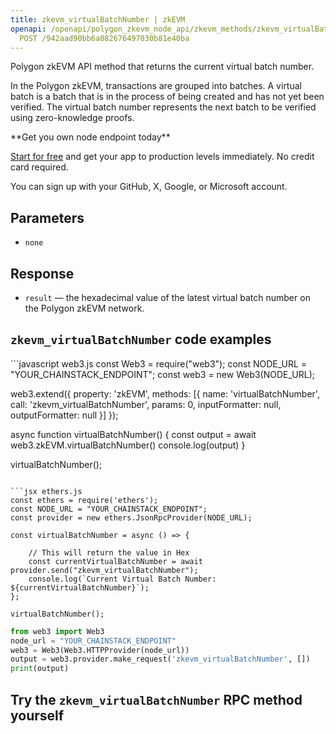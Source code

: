 ---
title: zkevm_virtualBatchNumber | zkEVM
openapi: /openapi/polygon_zkevm_node_api/zkevm_methods/zkevm_virtualBatchNumber.json
  POST /942aad90bb6a082676497030b81e40ba
---

Polygon zkEVM API method that returns the current virtual batch number.

In the Polygon zkEVM, transactions are grouped into batches. A virtual batch is a batch that is in the process of being created and has not yet been verified. The virtual batch number represents the next batch to be verified using zero-knowledge proofs.

<Check>
**Get you own node endpoint today**

[Start for free](https://console.chainstack.com/) and get your app to production levels immediately. No credit card required.

You can sign up with your GitHub, X, Google, or Microsoft account.
</Check>


## Parameters

* `none`

## Response

* `result` — the hexadecimal value of the latest virtual batch number on the Polygon zkEVM network.

## `zkevm_virtualBatchNumber` code examples

<CodeGroup>
```javascript web3.js
const Web3 = require("web3");
const NODE_URL = "YOUR_CHAINSTACK_ENDPOINT";
const web3 = new Web3(NODE_URL);

web3.extend({
    property: 'zkEVM',
    methods: [{
      name: 'virtualBatchNumber',
      call: 'zkevm_virtualBatchNumber',
      params: 0,
      inputFormatter: null,
      outputFormatter: null
    }]
  });

async function virtualBatchNumber() {
  const output = await web3.zkEVM.virtualBatchNumber()
  console.log(output)
}

virtualBatchNumber();
```

```jsx ethers.js
const ethers = require('ethers');
const NODE_URL = "YOUR_CHAINSTACK_ENDPOINT";
const provider = new ethers.JsonRpcProvider(NODE_URL);

const virtualBatchNumber = async () => {

    // This will return the value in Hex
    const currentVirtualBatchNumber = await provider.send("zkevm_virtualBatchNumber");
    console.log(`Current Virtual Batch Number: ${currentVirtualBatchNumber}`);
};

virtualBatchNumber();
```

```python web3.py
from web3 import Web3
node_url = "YOUR_CHAINSTACK_ENDPOINT"
web3 = Web3(Web3.HTTPProvider(node_url))
output = web3.provider.make_request('zkevm_virtualBatchNumber', [])
print(output)
```
</CodeGroup>


## Try the `zkevm_virtualBatchNumber` RPC method yourself